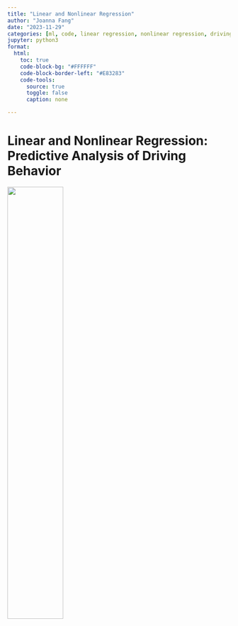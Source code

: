 ```yaml
---
title: "Linear and Nonlinear Regression"
author: "Joanna Fang"
date: "2023-11-29"
categories: [ml, code, linear regression, nonlinear regression, driving, kaggle]
jupyter: python3
format:
  html: 
    toc: true
    code-block-bg: "#FFFFFF"
    code-block-border-left: "#E83283"
    code-tools:
      source: true
      toggle: false
      caption: none

---
```


# Linear and Nonlinear Regression: Predictive Analysis of Driving Behavior 

![](thumbnail.jpg){width="50%" fig-align="center"}

